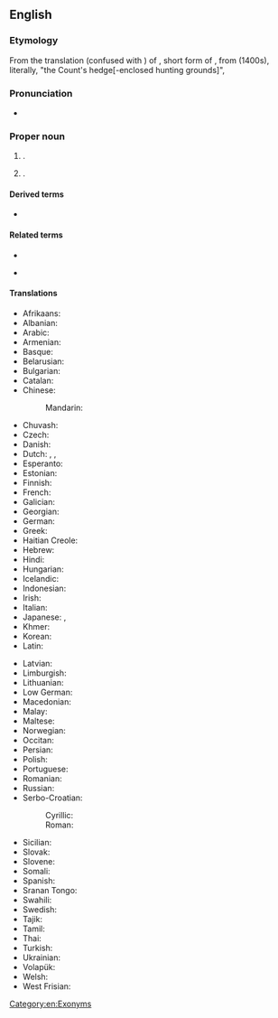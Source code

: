 {{also|Hague|hague}}
==English==
{{wikipedia}}

===Etymology===
From the {{etyl|fr|en}} translation (confused with {{w|La Hague}}) of {{etyl|nl|en}} {{m|nl|Den Haag}}, short form of {{m|nl|'s-Gravenhage}}, from {{der|en|dum||des Graven hage}} (1400s), literally, "the Count's hedge[-enclosed hunting grounds]", <!--Originally ''Die Hage'', as first attested in 1242, akin to Old English {{m|ang|haga||hedge, hawthorn}}. ? -->

===Pronunciation===
* {{a|UK}} {{IPA|en|/ðə ˈheɪɡ/}}

===Proper noun===
{{en-proper noun|head=[[the|The]] [[Hague]]}}

# {{place|en|city/and/capital|p/South Holland|c/Netherlands|;|administrative capital|c/Netherlands}}.
# {{place|en|municipality|p/South Holland|c/Netherlands}}.

====Derived terms====
* {{l|nl|The Hague Invasion Act}}

====Related terms====
{{rel-top|Related terms}}
* {{l|en|haw}}
{{rel-mid}}
* {{l|en|hedge}}
{{rel-bottom}}

====Translations====
{{trans-top|Dutch city}}
* Afrikaans: {{t|af|Den Haag}}
* Albanian: {{t+|sq|Haga}}
* Arabic: {{t|ar|لَاهَاي|m}}
* Armenian: {{t|hy|Հաագա}}
* Basque: {{t+|eu|Haga}}
* Belarusian: {{t|be|Гаа́га|f}}
* Bulgarian: {{t+|bg|Ха́га|f}}
* Catalan: {{t|ca|la Haia|f}}
* Chinese:
*: Mandarin: {{t+|cmn|海牙|tr=Hǎiyá|sc=Hani}}
* Chuvash: {{t|cv|Гаага}}
* Czech: {{t+|cs|Haag|m}}
* Danish: {{t|da|Haag}}
* Dutch: {{t+|nl|Den Haag}}, {{t+|nl|'s-Gravenhage}}, {{t|nl|De Haag}} {{qualifier|Hague dialect}}
* Esperanto: {{t|eo|Hago}}
* Estonian: {{t+|et|Haag}}
* Finnish: {{t+|fi|Haag}}
* French: {{t+|fr|La Haye|f}}
* Galician: {{t|gl|A Haia|f}}
* Georgian: {{t|ka|ჰააგა}}
* German: {{t+|de|Den Haag|m}}
* Greek: {{t+|el|Χάγη|f}}
* Haitian Creole: {{t|ht|Layè}}
* Hebrew: {{t|he|האג|tr=hag}}
* Hindi: {{t|hi|हेग}}
* Hungarian: {{t+|hu|Hága}}
* Icelandic: {{t|is|Haag}}
* Indonesian: {{t|id|Den Haag}}
* Irish: {{t|ga|Háig|f|alt=an Háig}}
* Italian: {{t|it|Aia|alt=L'Aia|f}}
* Japanese: {{t|ja|ハーグ|tr=Hāgu}}, {{t|ja|デン・ハーグ|tr=Den-Hāgu}}
* Khmer: {{t|km|ទីក្រុង​ហេគ|tr=tii krong heek|sc=Khmr}}
* Korean: {{t|ko|헤이그}}
* Latin: {{t|la|Haga|f}}
{{trans-mid}}
* Latvian: {{t|lv|Hāga}}
* Limburgish: {{t|li|D'n Haog}}
* Lithuanian: {{t|lt|Haga}}
* Low German: {{t|nds|N Heeg}}
* Macedonian: {{t|mk|Хаг|m}}
* Malay: {{t|ms|Den Haag}}
* Maltese: {{t|mt|Il-Hague|m}}
* Norwegian: {{t|no|Haag}}
* Occitan: {{t|oc|L'Aia|f}}
* Persian: {{t|fa|لاهه|tr=Lâhe}}
* Polish: {{t+|pl|Haga|f}}
* Portuguese: {{t|pt|Haia|f}}
* Romanian: {{t+|ro|Haga}}
* Russian: {{t+|ru|Гаа́га|f}}
* Serbo-Croatian:
*: Cyrillic: {{t|sh|Ха̑г|m|sc=Cyrl}}
*: Roman: {{t+|sh|Hȃg|m}}
* Sicilian: {{t|scn|L'Aia|f}}
* Slovak: {{t|sk|Haag|m}}
* Slovene: {{t+|sl|Haag|m}}
* Somali: {{t|so|Den Haag}}
* Spanish: {{t+|es|La Haya|f}}
* Sranan Tongo: {{t|srn|Aga}}
* Swahili: {{t|sw|Den Haag}}
* Swedish: {{t+|sv|Haag}}
* Tajik: {{t|tg|Гаага}}
* Tamil: {{t|ta|டென் ஹாக்}}
* Thai: {{t|th|กรุงเฮก}}
* Turkish: {{t+|tr|Lahey}}
* Ukrainian: {{t|uk|Гаа́га|f}}
* Volapük: {{t|vo|'s-Gravenhage}}
* Welsh: {{t|cy|Den Haag}}
* West Frisian: {{t|fy|De Haach}}
{{trans-bottom}}

[[Category:en:Exonyms]]